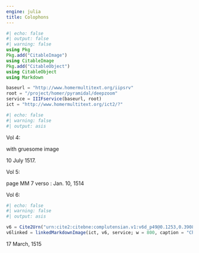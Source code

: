 ```yaml
---
engine: julia
title: Colophons
---
```



```julia
#| echo: false
#| output: false
#| warning: false
using Pkg
Pkg.add("CitableImage")
using CitableImage
Pkg.add("CitableObject")
using CitableObject
using Markdown

baseurl = "http://www.homermultitext.org/iipsrv"
root = "/project/homer/pyramidal/deepzoom"
service = IIIFservice(baseurl, root)
ict = "http://www.homermultitext.org/ict2/?"
```

```julia
#| echo: false
#| warning: false
#| output: asis

```

Vol 4:



with gruesome image 

10 July 1517.

Vol 5:

page MM 7 verso : Jan. 10, 1514




Vol 6:

```julia
#| echo: false
#| warning: false
#| output: asis

v6 = Cite2Urn("urn:cite2:citebne:complutensian.v1:v6d_p49@0.1253,0.3908,0.6702,0.4665")
v6linked = linkedMarkdownImage(ict, v6, service; w = 800, caption = "Chapter 1 label")  |>  Markdown.parse
```
17 March, 1515


